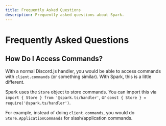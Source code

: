 ```yaml
---
title: Frequently Asked Questions
description: Frequently asked questions about Spark.
---
```


# Frequently Asked Questions

## How Do I Access Commands?

With a normal Discord.js handler, you would be able to access commands with `client.commands` (or something similar). With Spark, this is a little different.

Spark uses the `Store` object to store commands. You can import this via `import { Store } from '@spark.ts/handler'`, or `const { Store } = require('@spark.ts/handler')`.

For example, instead of doing `client.commands`, you would do `Store.ApplicationCommands` for slash/application commands.
